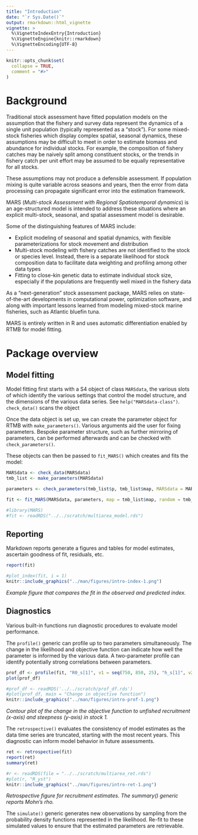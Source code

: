 ```yaml
---
title: "Introduction"
date: "`r Sys.Date()`"
output: rmarkdown::html_vignette
vignette: >
  %\VignetteIndexEntry{Introduction}
  %\VignetteEngine{knitr::rmarkdown}
  %\VignetteEncoding{UTF-8}
---
```


```r
knitr::opts_chunk$set(
  collapse = TRUE,
  comment = "#>"
)
```

# Background

Traditional stock assessment have fitted population models on the assumption that the fishery and survey data represent the dynamics of a single unit population (typically represented as a "stock").
For some mixed-stock fisheries which display complex spatial, seasonal dynamics, these assumptions may be difficult to meet in order to estimate biomass and abundance for individual stocks. 
For example, the composition of fishery catches may be naively split among constituent stocks, or the trends in fishery catch per unit effort may be assumed to be equally representative for all stocks. 

These assumptions may not produce a defensible assessment.
If population mixing is quite variable across seasons and years, then the error from data processing can propagate significant error into the estimation framework. 

MARS (*Multi-stock Assessment with Regional Spatiotemporal dynamics*) is an age-structured model is intended to address these situations where an explicit multi-stock, seasonal, and spatial assessment model is desirable.

Some of the distinguishing features of MARS include:

- Explicit modeling of seasonal and spatial dynamics, with flexible parameterizations for stock movement and distribution
- Multi-stock modeling with fishery catches are not identified to the stock or species level. Instead, there is a separate likelihood for stock composition data to facilitate data weighting and profiling among other data types
- Fitting to close-kin genetic data to estimate individual stock size, especially if the populations are frequently well mixed in the fishery data

As a "next-generation" stock assessment package, MARS relies on state-of-the-art developments in computational power, optimization software, and along with important lessons learned from modeling mixed-stock marine fisheries, such as Atlantic bluefin tuna. 

MARS is entirely written in R and uses automatic differentiation enabled by RTMB for model fitting.

# Package overview

## Model fitting

Model fitting first starts with a S4 object of class `MARSdata`, the various slots of which identify the various settings that control the model structure, and the dimensions of the various data series. See `help("MARSdata-class")`. `check_data()` scans the object 

Once the data object is set up, we can create the parameter object for RTMB with `make_parameters()`. 
Various arguments aid the user for fixing parameters.
Bespoke parameter structure, such as further mirroring of parameters, can be performed afterwards and can be checked with `check_parameters()`.

These objects can then be passed to `fit_MARS()` which creates and fits the model:

```r
MARSdata <- check_data(MARSdata)
tmb_list <- make_parameters(MARSdata)

parameters <- check_parameters(tmb_list$p, tmb_list$map, MARSdata = MARSdata)

fit <- fit_MARS(MARSdata, parameters, map = tmb_list$map, random = tmb_list$random)
```

```r
#library(MARS)
#fit <- readRDS("../../scratch/multiarea_model.rds")
```

## Reporting 

Markdown reports generate a figures and tables for model estimates, ascertain goodness of fit, residuals, etc.

```r
report(fit)
```

```r
#plot_index(fit, i = 1)
knitr::include_graphics("../man/figures/intro-index-1.png")
```

*Example figure that compares the fit in the observed and predicted index.*

## Diagnostics

Various built-in functions run diagnostic procedures to evaluate model performance.

The `profile()` generic can profile up to two parameters simultaneously. The change in the likelihood and objective function can indicate how well the parameter is informed by the various data.
A two-parameter profile can identify potentially strong correlations between parameters.

```r
prof_df <- profile(fit, "R0_s[1]", v1 = seq(750, 850, 25), "h_s[1]", v2 = seq(0.75, 0.95, 0.05))
plot(prof_df)
```

```r
#prof_df <- readRDS('../../scratch/prof_df.rds')
#plot(prof_df, main = "Change in objective function")
knitr::include_graphics("../man/figures/intro-prof-1.png")
```

*Contour plot of the change in the objective function to unfished recruitment (x-axis) and steepness (y-axis) in stock 1.*

The `retrospective()` evaluates the consistency of model estimates as the data time series are truncated, starting with the most recent years. 
This diagnostic can inform model behavior in future assessments.

```r
ret <- retrospective(fit)
report(ret)
summary(ret)
```

```r
#r <- readRDS(file = "../../scratch/multiarea_ret.rds")
#plot(r, "R_yst")
knitr::include_graphics("../man/figures/intro-ret-1.png")
```

*Retrospective figure for recruitment estimates. The summary() generic reports Mohn's rho.*


The `simulate()` generic generates new observations by sampling from the probability density functions represented in the likelihood. 
Re-fit to these simulated values to ensure that the estimated parameters are retrievable.


